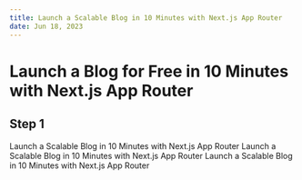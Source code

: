 ```yaml
---
title: Launch a Scalable Blog in 10 Minutes with Next.js App Router
date: Jun 18, 2023
---
```


# Launch a Blog for Free in 10 Minutes with Next.js App Router

## Step 1

Launch a Scalable Blog in 10 Minutes with Next.js App Router Launch a Scalable Blog in 10 Minutes with Next.js App Router Launch a Scalable Blog in 10 Minutes with Next.js App Router
